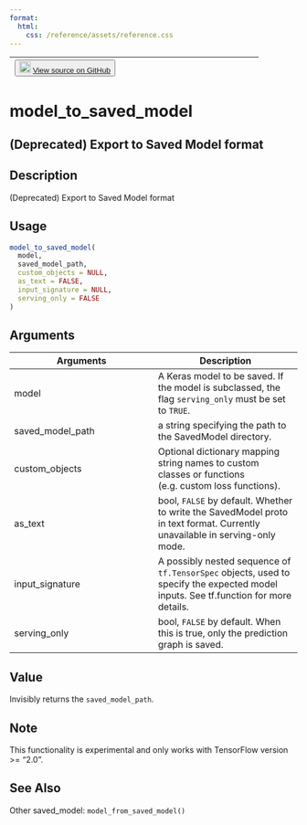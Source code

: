 ```yaml
---
format:
  html:
    css: /reference/assets/reference.css
---
```


| <button class="button"> ![](/reference/assets/GitHub-Mark-32px.png){width="20"} [View source on GitHub](https://github.com/rstudio/keras//blob/main/R/model-persistence.R#L498) </button> |
|:------------------------------:|:--------------------------------------:|

# model_to_saved_model

## (Deprecated) Export to Saved Model format

## Description
(Deprecated) Export to Saved Model format 


## Usage
```r
model_to_saved_model( 
  model, 
  saved_model_path, 
  custom_objects = NULL, 
  as_text = FALSE, 
  input_signature = NULL, 
  serving_only = FALSE 
) 
```

## Arguments
|Arguments|Description|
|---|---|
| model | A Keras model to be saved. If the model is subclassed, the flag `serving_only` must be set to `TRUE`. |
| saved_model_path | a string specifying the path to the SavedModel directory. |
| custom_objects | Optional dictionary mapping string names to custom classes or functions (e.g. custom loss functions). |
| as_text | bool, `FALSE` by default. Whether to write the SavedModel proto in text format. Currently unavailable in serving-only mode. |
| input_signature | A possibly nested sequence of `tf.TensorSpec` objects, used to specify the expected model inputs. See tf.function for more details. |
| serving_only | bool, `FALSE` by default. When this is true, only the prediction graph is saved. |



## Value
Invisibly returns the `saved_model_path`. 

## Note
This functionality is experimental and only works with TensorFlow version >= "2.0". 


## See Also
Other saved_model:  `model_from_saved_model()`

